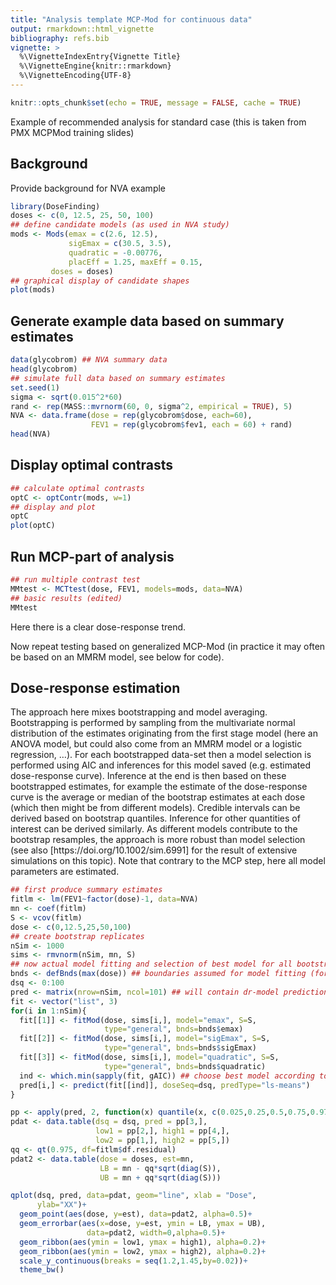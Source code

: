 ```yaml
---
title: "Analysis template MCP-Mod for continuous data"
output: rmarkdown::html_vignette
bibliography: refs.bib
vignette: >
  %\VignetteIndexEntry{Vignette Title}
  %\VignetteEngine{knitr::rmarkdown}
  %\VignetteEncoding{UTF-8}
---
```


```r
knitr::opts_chunk$set(echo = TRUE, message = FALSE, cache = TRUE)
```

Example of recommended analysis for standard case (this is taken from
PMX MCPMod training slides)

## Background

Provide background for NVA example

```r
library(DoseFinding)
doses <- c(0, 12.5, 25, 50, 100)
## define candidate models (as used in NVA study)
mods <- Mods(emax = c(2.6, 12.5), 
             sigEmax = c(30.5, 3.5),
             quadratic = -0.00776,
             placEff = 1.25, maxEff = 0.15,
         doses = doses)
## graphical display of candidate shapes
plot(mods)
```

## Generate example data based on summary estimates

```r
data(glycobrom) ## NVA summary data
head(glycobrom)
## simulate full data based on summary estimates
set.seed(1)
sigma <- sqrt(0.015^2*60)
rand <- rep(MASS::mvrnorm(60, 0, sigma^2, empirical = TRUE), 5)
NVA <- data.frame(dose = rep(glycobrom$dose, each=60),
                  FEV1 = rep(glycobrom$fev1, each = 60) + rand)
head(NVA)
```

## Display optimal contrasts

```r
## calculate optimal contrasts
optC <- optContr(mods, w=1)
## display and plot
optC
plot(optC)
```

## Run MCP-part of analysis
```r
## run multiple contrast test
MMtest <- MCTtest(dose, FEV1, models=mods, data=NVA)
## basic results (edited)
MMtest
```

Here there is a clear dose-response trend.

Now repeat testing based on generalized MCP-Mod (in practice it may
often be based on an MMRM model, see below for code).

## Dose-response estimation

The approach here mixes bootstrapping and model averaging. 
Bootstrapping is performed by sampling from the multivariate normal distribution of the estimates originating from
the first stage model (here an ANOVA model, but could also come from an MMRM model or a logistic regression, ...).
For each bootstrapped data-set then a model selection is performed using AIC and inferences for this model saved 
(e.g. estimated dose-response curve).
Inference at the end is then based on these bootstrapped estimates, for example the estimate of the dose-response
curve is the average or median of the bootstrap estimates at each dose (which then might be from different models).
Credible intervals can be derived based on bootstrap quantiles. Inference for other quantities of interest can be
derived similarly. As different models contribute to the bootstrap resamples, the approach is more robust than
model selection (see also [https://doi.org/10.1002/sim.6991] for the result of extensive simulations on this topic).
Note that contrary to the MCP step, here all model parameters are estimated.

```r
## first produce summary estimates
fitlm <- lm(FEV1~factor(dose)-1, data=NVA)
mn <- coef(fitlm)
S <- vcov(fitlm)
dose <- c(0,12.5,25,50,100)
## create bootstrap replicates
nSim <- 1000
sims <- rmvnorm(nSim, mn, S)
## now actual model fitting and selection of best model for all bootstraps
bnds <- defBnds(max(dose)) ## boundaries assumed for model fitting (force convergence)
dsq <- 0:100
pred <- matrix(nrow=nSim, ncol=101) ## will contain dr-model predictions 
fit <- vector("list", 3)
for(i in 1:nSim){
  fit[[1]] <- fitMod(dose, sims[i,], model="emax", S=S,
                     type="general", bnds=bnds$emax)
  fit[[2]] <- fitMod(dose, sims[i,], model="sigEmax", S=S,
                     type="general", bnds=bnds$sigEmax)
  fit[[3]] <- fitMod(dose, sims[i,], model="quadratic", S=S,
                     type="general", bnds=bnds$quadratic)
  ind <- which.min(sapply(fit, gAIC)) ## choose best model according to AIC
  pred[i,] <- predict(fit[[ind]], doseSeq=dsq, predType="ls-means")
}

pp <- apply(pred, 2, function(x) quantile(x, c(0.025,0.25,0.5,0.75,0.975)))
pdat <- data.table(dsq = dsq, pred = pp[3,],
                   low1 = pp[2,], high1 = pp[4,],
                   low2 = pp[1,], high2 = pp[5,])
qq <- qt(0.975, df=fitlm$df.residual)
pdat2 <- data.table(dose = doses, est=mn,
                    LB = mn - qq*sqrt(diag(S)),
                    UB = mn + qq*sqrt(diag(S)))

qplot(dsq, pred, data=pdat, geom="line", xlab = "Dose",
      ylab="XX")+
  geom_point(aes(dose, y=est), data=pdat2, alpha=0.5)+
  geom_errorbar(aes(x=dose, y=est, ymin = LB, ymax = UB),
                 data=pdat2, width=0,alpha=0.5)+
  geom_ribbon(aes(ymin = low1, ymax = high1), alpha=0.2)+
  geom_ribbon(aes(ymin = low2, ymax = high2), alpha=0.2)+
  scale_y_continuous(breaks = seq(1.2,1.45,by=0.02))+
  theme_bw()
```

